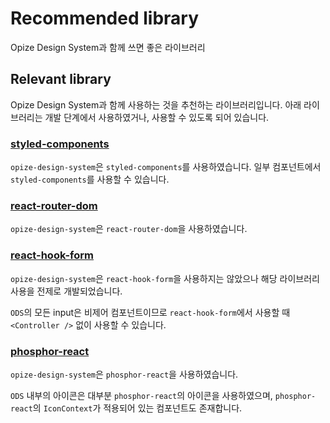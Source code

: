 
<Meta title="Opize Design System/Recommended library" />

# Recommended library
Opize Design System과 함께 쓰면 좋은 라이브러리

## Relevant library
Opize Design System과 함께 사용하는 것을 추천하는 라이브러리입니다. 아래 라이브러리는 개발 단계에서 사용하였거나, 사용할 수 있도록 되어 있습니다.

### [styled-components](https://www.npmjs.com/package/styled-components)
`opize-design-system`은 `styled-components`를 사용하였습니다. 일부 컴포넌트에서 `styled-components`를 사용할 수 있습니다.

### [react-router-dom](https://www.npmjs.com/package/react-router-dom)
`opize-design-system`은 `react-router-dom`을 사용하였습니다.

### [react-hook-form](https://www.npmjs.com/package/react-hook-form)
`opize-design-system`은 `react-hook-form`을 사용하지는 않았으나 해당 라이브러리 사용을 전제로 개발되었습니다.

`ODS`의 모든 input은 비제어 컴포넌트이므로 `react-hook-form`에서 사용할 때 `<Controller />` 없이 사용할 수 있습니다. 

### [phosphor-react](https://www.npmjs.com/package/phosphor-react)
`opize-design-system`은 `phosphor-react`을 사용하였습니다.

`ODS` 내부의 아이콘은 대부분 `phosphor-react`의 아이콘을 사용하였으며, `phosphor-react`의 `IconContext`가 적용되어 있는 컴포넌트도 존재합니다.